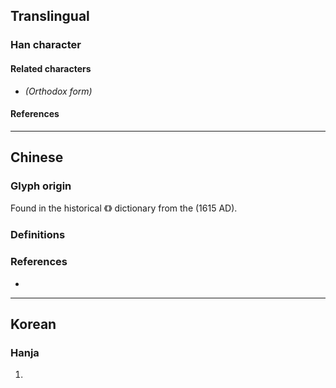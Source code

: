 {{also|沇}}
{{character info/new}}
==Translingual==

===Han character===
{{Han char|rn=85|rad=水|as=09|sn=12|four=30116|canj=EYCU|ids=⿰氵兗}}

====Related characters====
* {{l|mul|[[沇]]}} ''(Orthodox form)''

====References====
{{Han ref|kx=0635.130|dkj=17791|dj=1042.090|hdz=31684.030|uh=6E37}}

----

==Chinese==

===Glyph origin===
Found in the historical {{w|Zihui}} 《{{w2|zh|字彙 (梅膺祚)|字彙}}》 dictionary from the {{w|Ming dynasty}} (1615 AD).

===Definitions===
{{zh-see|沇}}

===References===
* {{R:twedu|B02038-001#36}}

----

==Korean==

===Hanja===
{{ko-hanja|hangeul=연|eumhun=|rv=yeon|mr=yŏn|y=yen}}

# {{defn|lang=ko|sort=水09}}